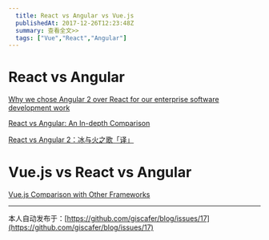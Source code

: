 ```yaml
---
  title: React vs Angular vs Vue.js
  publishedAt: 2017-12-26T12:23:48Z
  summary: 查看全文>>
  tags: ["Vue","React","Angular"]
---
```


# React vs Angular

[Why we chose Angular 2 over React for our enterprise software development work](https://blog.biznas.io/why-we-chose-angular-2-over-react-for-our-enterprise-software-development-work-392e2c9e39a9)

[React vs Angular: An In-depth Comparison](https://www.sitepoint.com/react-vs-angular/)

[React vs Angular 2：冰与火之歌「译」](http://huangxuan.me/2016/02/01/React-vs-Angular2/)

# Vue.js vs React vs Angular

[Vue.js Comparison with Other Frameworks](https://vuejs.org/v2/guide/comparison.html)



---
本人自动发布于：[https://github.com/giscafer/blog/issues/17](https://github.com/giscafer/blog/issues/17)

